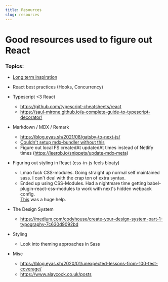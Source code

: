 ```yaml
---
title: Resources
slug: resources
---
```


# Good resources used to figure out React

### Topics:
* [Long term inspiration](https://bear.app)
* React best practices (Hooks, Concurrency)
* Typescript \<3 React
  * https://github.com/typescript-cheatsheets/react
  * https://saul-mirone.github.io/a-complete-guide-to-typescript-decorator/
* Markdown / MDX / Remark
  * https://blog.eyas.sh/2021/08/gatsby-to-next-js/
  * [Couldn't setup mdx-bundler without this](https://dipeshwagle.com/blog/use-mdx-bundler-next-js)
  * Figure out local FS createdAt updatedAt times instead of Netlify times (https://leerob.io/snippets/update-mdx-meta)
* Figuring out styling in React (css-in-js feels bloaty)
  * Lmao fuck CSS-modules. Going straight up normal self maintained sass. I can't deal with the crap ton of extra syntax.
  * Ended up using CSS-Modules. Had a nightmare time getting babel-plugin-react-css-modules
  to work with next's hidden webpack config.  
  [This](https://github.com/gajus/babel-plugin-react-css-modules/issues/304) was a huge help.
* The Design System
  * https://medium.com/codyhouse/create-your-design-system-part-1-typography-7c630d9092bd
* Styling
  * Look into theming approaches in Sass


* Misc
  * https://blog.eyas.sh/2020/01/unexpected-lessons-from-100-test-coverage/
  * https://www.alaycock.co.uk/posts